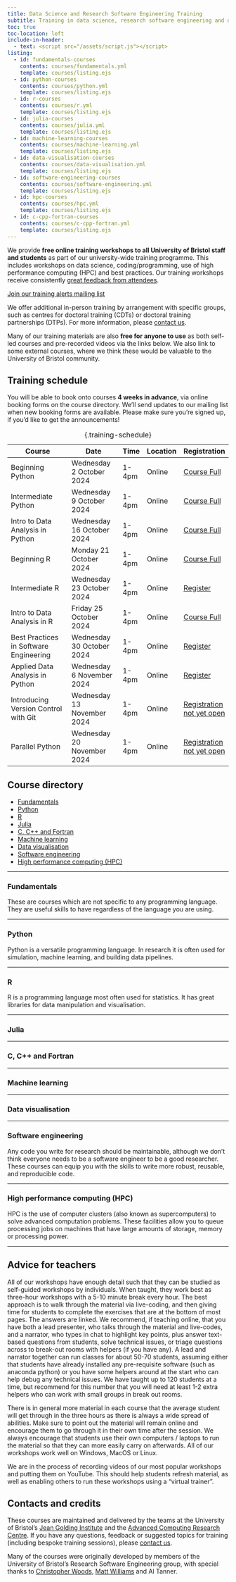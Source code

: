```yaml
---
title: Data Science and Research Software Engineering Training
subtitle: Training in data science, research software engineering and data engineering from the University of Bristol.
toc: true
toc-location: left
include-in-header: 
  - text: <script src="/assets/script.js"></script>
listing:
  - id: fundamentals-courses
    contents: courses/fundamentals.yml
    template: courses/listing.ejs
  - id: python-courses
    contents: courses/python.yml
    template: courses/listing.ejs
  - id: r-courses
    contents: courses/r.yml
    template: courses/listing.ejs
  - id: julia-courses
    contents: courses/julia.yml
    template: courses/listing.ejs
  - id: machine-learning-courses
    contents: courses/machine-learning.yml
    template: courses/listing.ejs
  - id: data-visualisation-courses
    contents: courses/data-visualisation.yml
    template: courses/listing.ejs
  - id: software-engineering-courses
    contents: courses/software-engineering.yml
    template: courses/listing.ejs
  - id: hpc-courses
    contents: courses/hpc.yml
    template: courses/listing.ejs
  - id: c-cpp-fortran-courses
    contents: courses/c-cpp-fortran.yml
    template: courses/listing.ejs
---
```


We provide **free online training workshops to all University of Bristol staff and students** as part of our university-wide training programme. This includes workshops on data science, coding/programming, use of high performance computing (HPC) and best practices. Our training workshops receive consistently [great feedback from attendees](https://www.bristol.ac.uk/acrc/research-software-engineering/training/training-feedback/).

[Join our training alerts mailing list](https://www.jiscmail.ac.uk/cgi-bin/wa-jisc.exe?SUBED1=BRISTOL-COMPUTING-TRAINING&A=1){.btn .btn-primary}

We offer additional in-person training by arrangement with specific groups, such as centres for doctoral training (CDTs) or doctoral training partnerships (DTPs). For more information, please [contact us](mailto:jgi-training@bristol.ac.uk).

Many of our training materials are also **free for anyone to use** as both self-led courses and pre-recorded videos via the links below. We also link to some external courses, where we think these would be valuable to the University of Bristol community.

## Training schedule

You will be able to book onto courses **4 weeks in advance**, via online booking forms on the course directory. We'll send updates to our mailing list when new booking forms are available. Please make sure you're signed up, if you'd like to get the announcements!

Course                                  | Date                        | Time   | Location | Registration 
----------------------------------------|-----------------------------|--------|----------|--------------
Beginning Python                        | Wednesday 2  October 2024   | 1-4pm  | Online   | [Course Full](){.btn .btn-sm .disabled}
Intermediate Python                     | Wednesday 9  October 2024   | 1-4pm  | Online   | [Course Full](){.btn .btn-sm .disabled}
Intro to Data Analysis in Python        | Wednesday 16 October 2024   | 1-4pm  | Online   | [Course Full](){.btn .btn-sm .disabled}
Beginning R                             | Monday    21 October 2024   | 1-4pm  | Online   | [Course Full](){.btn .btn-sm .disabled}
Intermediate R                          | Wednesday 23 October 2024   | 1-4pm  | Online   | [Register](https://events.teams.microsoft.com/event/302630dd-a728-4220-a915-e74bc04e4ad1@b2e47f30-cd7d-4a4e-a5da-b18cf1a4151b){.btn .btn-sm .btn-primary}
Intro to Data Analysis in R             | Friday    25 October 2024   | 1-4pm  | Online   | [Course Full](){.btn .btn-sm .disabled}
Best Practices in Software Engineering  | Wednesday 30 October 2024   | 1-4pm  | Online   | [Register](https://events.teams.microsoft.com/event/d2f6bbe6-13f3-4688-b19e-458035efed55@b2e47f30-cd7d-4a4e-a5da-b18cf1a4151b){.btn .btn-sm .btn-primary}
Applied Data Analysis in Python         | Wednesday 6  November 2024  | 1-4pm  | Online   | [Register](https://events.teams.microsoft.com/event/15ed62a8-bac2-4237-9c99-0d9b6be1247a@b2e47f30-cd7d-4a4e-a5da-b18cf1a4151b){.btn .btn-sm .btn-primary}
Introducing Version Control with Git    | Wednesday 13 November 2024  | 1-4pm  | Online   | [Registration not yet open](){.btn .btn-sm .disabled}
Parallel Python                         | Wednesday 20 November 2024  | 1-4pm  | Online   | [Registration not yet open](){.btn .btn-sm .disabled}
: {.training-schedule}

## Course directory

- [Fundamentals](#fundamentals)
- [Python](#python)
- [R](#r)
- [Julia](#julia)
- [C, C++ and Fortran](#c-c-and-fortran)
- [Machine learning](#machine-learning)
- [Data visualisation](#data-visualisation)
- [Software engineering](#software-engineering)
- [High performance computing (HPC)](#hpc)

:::{#course-filters}
:::

---

### Fundamentals

These are courses which are not specific to any programming language. They are useful skills to have regardless of the language you are using.

:::{#fundamentals-courses}
:::

---

### Python

Python is a versatile programming language. In research it is often used for simulation, machine learning, and building data pipelines.

:::{#python-courses}
:::

---

### R

R is a programming language most often used for statistics. It has great libraries for data manipulation and visualisation.

:::{#r-courses}
:::

---

### Julia

<!-- TODO: description -->

:::{#julia-courses}
:::

---

### C, C++ and Fortran

<!-- TODO: description -->

:::{#c-cpp-fortran-courses}
:::

---

### Machine learning

<!-- TODO: description -->

:::{#machine-learning-courses}
:::

---

### Data visualisation

<!-- TODO: description -->

:::{#data-visualisation-courses}
:::

---

### Software engineering

Any code you write for research should be maintainable, although we don't think everyone needs to be a software engineer to be a good researcher. These courses can equip you with the skills to write more robust, reusable, and reproducible code.

:::{#software-engineering-courses}
:::

---

### High performance computing (HPC)

HPC is the use of computer clusters (also known as supercomputers) to solve advanced computation problems. These facilities allow you to queue processing jobs on machines that have large amounts of storage, memory or processing power.

:::{#hpc-courses}
:::

---

## Advice for teachers

All of our workshops have enough detail such that they can be studied as self-guided workshops by individuals. When taught, they work best as three-hour workshops with a 5-10 minute break every hour. The best approach is to walk through the material via live-coding, and then giving time for students to complete the exercises that are at the bottom of most pages. The answers are linked. We recommend, if teaching online, that you have both a lead presenter, who talks through the material and live-codes, and a narrator, who types in chat to highlight key points, plus answer text-based questions from students, solve technical issues, or triage questions across to break-out rooms with helpers (if you have any). A lead and narrator together can run classes for about 50-70 students, assuming either that students have already installed any pre-requisite software (such as anaconda python) or you have some helpers around at the start who can help debug any technical issues. We have taught up to 120 students at a time, but recommend for this number that you will need at least 1-2 extra helpers who can work with small groups in break out rooms.

There is in general more material in each course that the average student will get through in the three hours as there is always a wide spread of abilities. Make sure to point out the material will remain online and encourage them to go through it in their own time after the session. We always encourage that students use their own computers / laptops to run the material so that they can more easily carry on afterwards. All of our workshops work well on Windows, MacOS or Linux.

We are in the process of recording videos of our most popular workshops and putting them on YouTube. This should help students refresh material, as well as enabling others to run these workshops using a "virtual trainer".

## Contacts and credits

These courses are maintained and delivered by the teams at the University of Bristol's [Jean Golding Institute](https://www.bristol.ac.uk/golding/) and the [Advanced Computing Research Centre](https://www.bristol.ac.uk/acrc/). If you have any questions, feedback or suggested topics for training (including bespoke training sessions), please [contact us](mailto:jgi-training@bristol.ac.uk).

Many of the courses were originally developed by members of the University of Bristol's Research Software Engineering group, with special thanks to [Christopher Woods](https://chryswoods.com/), [Matt Williams](https://milliams.com/) and Al Tanner.
